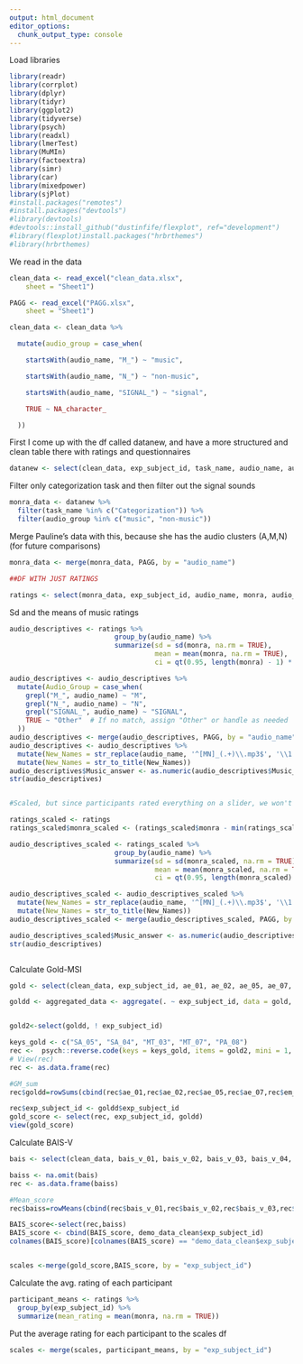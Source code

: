 ```yaml
---
output: html_document
editor_options: 
  chunk_output_type: console
---
```


Load libraries
```r
library(readr)
library(corrplot)
library(dplyr)
library(tidyr)
library(ggplot2)
library(tidyverse)
library(psych)
library(readxl)
library(lmerTest)
library(MuMIn)
library(factoextra)
library(simr)
library(car)
library(mixedpower)
library(sjPlot)
#install.packages("remotes")
#install.packages("devtools")
#library(devtools)
#devtools::install_github("dustinfife/flexplot", ref="development")
#library(flexplot)install.packages("hrbrthemes")  
#library(hrbrthemes)
```

We read in the data

```r

clean_data <- read_excel("clean_data.xlsx", 
    sheet = "Sheet1")

PAGG <- read_excel("PAGG.xlsx", 
    sheet = "Sheet1")

clean_data <- clean_data %>%

  mutate(audio_group = case_when(

    startsWith(audio_name, "M_") ~ "music",

    startsWith(audio_name, "N_") ~ "non-music",

    startsWith(audio_name, "SIGNAL_") ~ "signal",

    TRUE ~ NA_character_

  ))

```


First I come up with the df called datanew, and have a more structured and clean table there with ratings and questionnaires

```r

datanew <- select(clean_data, exp_subject_id, task_name, audio_name, audio_group, monra, ae_01, ae_02, ae_05, ae_07, bais_v_01, bais_v_02, bais_v_03, bais_v_04, bais_v_05, bais_v_06, bais_v_07, bais_v_08, bais_v_09, bais_v_10, bais_v_11, bais_v_12, bais_v_13, bais_v_14, mt_01, mt_02, mt_03, mt_06, mt_07, pa_04, pa_08, sa_01, sa_02, sa_03, sa_04, sa_05, sa_06, em_04)

```


Filter only categorization task and then filter out the signal sounds
```r

monra_data <- datanew %>%
  filter(task_name %in% c("Categorization")) %>%
  filter(audio_group %in% c("music", "non-music"))

```

Merge Pauline's data with this, because she has the audio clusters (A,M,N) (for future comparisons) 

```r

monra_data <- merge(monra_data, PAGG, by = "audio_name")

##DF WITH JUST RATINGS

ratings <- select(monra_data, exp_subject_id, audio_name, monra, audio_group, PAG)

```


Sd and the means of music ratings
```r

audio_descriptives <- ratings %>%
                          group_by(audio_name) %>%
                          summarize(sd = sd(monra, na.rm = TRUE),
                                    mean = mean(monra, na.rm = TRUE),
                                    ci = qt(0.95, length(monra) - 1) * sd(monra) / sqrt(length(monra)))

audio_descriptives <- audio_descriptives %>%
  mutate(Audio_Group = case_when(
    grepl("M_", audio_name) ~ "M",
    grepl("N_", audio_name) ~ "N",
    grepl("SIGNAL_", audio_name) ~ "SIGNAL",
    TRUE ~ "Other"  # If no match, assign "Other" or handle as needed
  ))
audio_descriptives <- merge(audio_descriptives, PAGG, by = "audio_name", all.x = TRUE)
audio_descriptives <- audio_descriptives %>%
  mutate(New_Names = str_replace(audio_name, '^[MN]_(.+)\\.mp3$', '\\1')) %>%
  mutate(New_Names = str_to_title(New_Names)) 
audio_descriptives$Music_answer <- as.numeric(audio_descriptives$Music_answer)
str(audio_descriptives)


#Scaled, but since participants rated everything on a slider, we won't be using these

ratings_scaled <- ratings
ratings_scaled$monra_scaled <- (ratings_scaled$monra - min(ratings_scaled$monra)) / (max(ratings_scaled$monra) - min(ratings_scaled$monra))

audio_descriptives_scaled <- ratings_scaled %>%
                          group_by(audio_name) %>%
                          summarize(sd = sd(monra_scaled, na.rm = TRUE),
                                    mean = mean(monra_scaled, na.rm = TRUE),
                                    ci = qt(0.95, length(monra_scaled) - 1) * sd(monra_scaled) / sqrt(length(monra_scaled)))

audio_descriptives_scaled <- audio_descriptives_scaled %>%
  mutate(New_Names = str_replace(audio_name, '^[MN]_(.+)\\.mp3$', '\\1')) %>%
  mutate(New_Names = str_to_title(New_Names)) 
audio_descriptives_scaled <- merge(audio_descriptives_scaled, PAGG, by = "audio_name", all.x = TRUE)

audio_descriptives_scaled$Music_answer <- as.numeric(audio_descriptives_scaled$Music_answer)
str(audio_descriptives)



```


Calculate Gold-MSI
```r

gold <- select(clean_data, exp_subject_id, ae_01, ae_02, ae_05, ae_07, mt_01, mt_02, mt_03, mt_06, mt_07, pa_04, pa_08, sa_01, sa_02, sa_03, sa_04, sa_05, sa_06, em_04)

goldd <- aggregated_data <- aggregate(. ~ exp_subject_id, data = gold, FUN = function(x) x[!is.na(x)][1])


gold2<-select(goldd, ! exp_subject_id)

keys_gold <- c("SA_05", "SA_04", "MT_03", "MT_07", "PA_08")
rec <-  psych::reverse.code(keys = keys_gold, items = gold2, mini = 1, maxi = 7) 
# View(rec)
rec <- as.data.frame(rec)

#GM_sum 
rec$goldd=rowSums(cbind(rec$ae_01,rec$ae_02,rec$ae_05,rec$ae_07,rec$em_04,rec$mt_01,rec$mt_02,rec$`mt_03-`,rec$mt_06,rec$`mt_07-`,rec$pa_04,rec$`pa_08-`,rec$sa_01,rec$sa_02,rec$sa_03,rec$`sa_04-`,rec$`sa_05-`,rec$sa_06))

rec$exp_subject_id <- goldd$exp_subject_id
gold_score <- select(rec, exp_subject_id, goldd)
view(gold_score)
```


Calculate BAIS-V
```r

bais <- select(clean_data, bais_v_01, bais_v_02, bais_v_03, bais_v_04, bais_v_05, bais_v_06, bais_v_07, bais_v_08, bais_v_09, bais_v_10, bais_v_11, bais_v_12, bais_v_13, bais_v_14)

baiss <- na.omit(bais)
rec <- as.data.frame(baiss)

#Mean_score
rec$baiss=rowMeans(cbind(rec$bais_v_01,rec$bais_v_02,rec$bais_v_03,rec$bais_v_04,rec$bais_v_05,rec$bais_v_06,rec$bais_v_07,rec$bais_v_08,rec$bais_v_09,rec$bais_v_10,rec$bais_v_11,rec$bais_v_12,rec$bais_v_13,rec$bais_v_14))

BAIS_score<-select(rec,baiss)
BAIS_score <- cbind(BAIS_score, demo_data_clean$exp_subject_id)
colnames(BAIS_score)[colnames(BAIS_score) == "demo_data_clean$exp_subject_id"] <- "exp_subject_id"


scales <-merge(gold_score,BAIS_score, by = "exp_subject_id")

```


Calculate the avg. rating of each participant
```r
participant_means <- ratings %>%
  group_by(exp_subject_id) %>%
  summarize(mean_rating = mean(monra, na.rm = TRUE))
```


Put the average rating for each participant to the scales df
```r

scales <- merge(scales, participant_means, by = "exp_subject_id")

```


